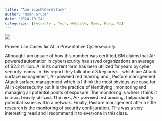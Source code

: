 ```yaml
---
title: "AmericanWaterAttack"
author: "Noah Gruba"
date: "2024-10-24"
categories: [Security , Tech, Website, News, Blog, AI]
---
```


![](images/clipboard-2108945419.png)

Proven Use Cases for AI in Preventative Cybersecurity

Although I am unsure of how this number was certified, BM claims that AI-powered automation in cybersecurity has saved organizations an average of \$2.2 million. AI in its current form has been utilized for years by cyber security teams. In this report they talk about 3 key areas , which are Attack surface management, AI-powered red teaming and , Posture management. Attack surface management which is I think the most obvious use case for AI in cybersecurity but it is the practice of identifying , monitoring and managing all potential points of exposure. The monitoring is where I think it is most heavily utilized. The next, Ai- powered red teaming, helps identify potential issues within a network. Finally, Posture management after a little research is the monitoring of security configuration. This was a very interesting read and I recommend it to everyone in this class.
